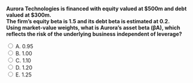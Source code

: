 ::: {.question-block}

<form onsubmit="event.preventDefault(); checkAnswer('module4_mcq_q41')" data-correct-answer="B">
  <strong style="display: block;">
  Aurora Technologies is financed with equity valued at $500m and debt valued at $300m.  
  The firm’s equity beta is 1.5 and its debt beta is estimated at 0.2.  
  Using market-value weights, what is Aurora’s asset beta (βA), which reflects the risk of the underlying business independent of leverage?
  </strong>

  <label><input type="radio" name="module4_mcq_q41" value="A"> A. 0.95</label><br>
  <label><input type="radio" name="module4_mcq_q41" value="B"> B. 1.00</label><br>
  <label><input type="radio" name="module4_mcq_q41" value="C"> C. 1.10</label><br>
  <label><input type="radio" name="module4_mcq_q41" value="D"> D. 1.20</label><br>
  <label><input type="radio" name="module4_mcq_q41" value="E"> E. 1.25</label><br>
</form>

<div id="feedback-module4_mcq_q41" class="feedback" data-status="" style="display:none;">
✅ Correct: B. ≈ 1.00.  
βA = (E/V)βE + (D/V)βD = (500/800)(1.5) + (300/800)(0.2) = 0.9375 + 0.075 = 1.0125 ≈ 1.00.  
👉 Asset beta captures the firm’s business risk before leverage. Even though equity looks riskier (βE=1.5), the asset beta is closer to 1 because debt is less sensitive to market fluctuations.
</div>

:::
